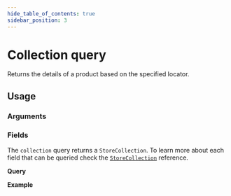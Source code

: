 ```yaml
---
hide_table_of_contents: true
sidebar_position: 3
---
```



# Collection query

Returns the details of a product based on the specified locator.

<div className="grid grid-cols-2 gap-20">

<div>

## Usage

### Arguments

<PropsComponent
      name="slug"
      type="String"
      description="Slug of the collection you want to query."
      required="true"
    />

### Fields

The `collection` query returns a `StoreCollection`. To learn more about each field that can be queried check the <a href="/reference/api/objects#storecollection">`StoreCollection`</a> reference.

</div>
<div>

**Query**



**Example**



</div>
</div>
